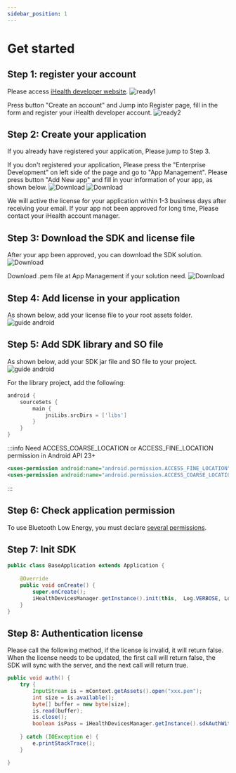 ```yaml
---
sidebar_position: 1
---
```


# Get started

## Step 1: register your account

Please access [iHealth developer website](https://dev.ihealthlabs.com).
![ready1](/doc_ready_1.png)

Press button "Create an account" and Jump into Register page, fill in the form and register your iHealth developer account.
![ready2](/doc_ready_2.png)

## Step 2: Create your application

If you already have registered your application, Please jump to Step 3.

If you don't registered your application, Please press the "Enterprise Development" on left side of the page and go to "App Management". Please press button "Add New app" and fill in your information of your app, as shown below.
![Download](/doc_ready_3.png)
![Download](/doc_ready_4.png)

We will active the license for your application within 1-3 business days after receiving your email. If your app not been approved for long time, Please contact your iHealth account manager.

## Step 3: Download the SDK and license file

After your app been approved, you can download the SDK solution.
![Download](/doc_ready_5.png)

Download .pem file at App Management if your solution need.
![Download](/doc_ready_6.png)

## Step 4: Add license in your application

As shown below, add your license file to your root assets folder.
![guide android](/guide_android_1.png)

## Step 5: Add SDK library and SO file

As shown below, add your SDK jar file and SO file to your project.
![guide android](/guide_android_2.png)

For the library project, add the following:

```groovy
android {
    sourceSets {
        main {
            jniLibs.srcDirs = ['libs']
        }
    }
}
```

:::info
Need ACCESS_COARSE_LOCATION or ACCESS_FINE_LOCATION permission in Android API 23+
```xml
<uses-permission android:name="android.permission.ACCESS_FINE_LOCATION" />
<uses-permission android:name="android.permission.ACCESS_COARSE_LOCATION" />
```
:::

## Step 6: Check application permission

To use Bluetooth Low Energy, you must declare [several permissions](https://developer.android.com/guide/topics/connectivity/bluetooth/permissions).

## Step 7: Init SDK

```java
public class BaseApplication extends Application {
    
    @Override
    public void onCreate() {
        super.onCreate();
        iHealthDevicesManager.getInstance().init(this,  Log.VERBOSE, Log.VERBOSE);
    }
}
```

## Step 8: Authentication license

Please call the following method, if the license is invalid, it will return false.
When the license needs to be updated, the first call will return false, the SDK will sync with the server, and the next call will return true.

```java
public void auth() {
    try {
        InputStream is = mContext.getAssets().open("xxx.pem");
        int size = is.available();
        byte[] buffer = new byte[size];
        is.read(buffer);
        is.close();
        boolean isPass = iHealthDevicesManager.getInstance().sdkAuthWithLicense(buffer);
        
    } catch (IOException e) {
        e.printStackTrace();
    }

}
```
